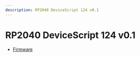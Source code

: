 ```yaml
---
description: RP2040 DeviceScript 124 v0.1
---
```

# RP2040 DeviceScript 124 v0.1




- [Firmware](https://github.com/microsoft/jacdac-pico/releases/latest/download/devicescript-rp2040-msr124.uf2)